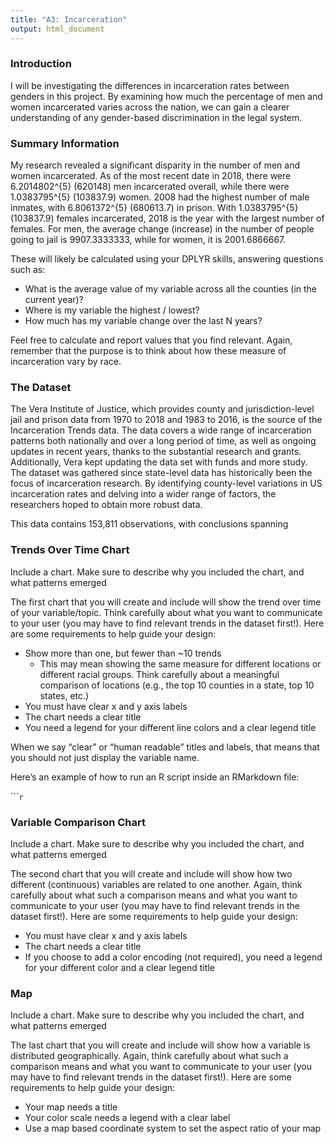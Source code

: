 ```yaml
---
title: "A3: Incarceration"
output: html_document
---
```


### Introduction

I will be investigating the differences in incarceration rates between genders in this project. By examining how much the percentage of men and women incarcerated varies across the nation, we can gain a clearer understanding of any gender-based discrimination in the legal system.



### Summary Information

My research revealed a significant disparity in the number of men and women incarcerated. As of the most recent date in 2018, there were 6.2014802^{5} (620148) men incarcerated overall, while there were 1.0383795^{5} (103837.9) women. 2008 had the highest number of male inmates, with 6.8061372^{5} (680613.7) in prison. With 1.0383795^{5} (103837.9) females incarcerated, 2018 is the year with the largest number of females. For men, the average change (increase) in the number of people going to jail is 9907.3333333, while for women, it is 2001.6866667.




These will likely be calculated using your DPLYR skills, answering questions such as: 

- What is the average value of my variable across all the counties (in the current year)?
- Where is my variable the highest / lowest?
- How much has my variable change over the last N years?

Feel free to calculate and report values that you find relevant. Again, remember that the purpose is to think about how these measure of incarceration vary by race.

### The Dataset

The Vera Institute of Justice, which provides county and jurisdiction-level jail and prison data from 1970 to 2018 and 1983 to 2016, is the source of the Incarceration Trends data. The data covers a wide range of incarceration patterns both nationally and over a long period of time, as well as ongoing updates in recent years, thanks to the substantial research and grants. Additionally, Vera kept updating the data set with funds and more study. The dataset was gathered since state-level data has historically been the focus of incarceration research. By identifying county-level variations in US incarceration rates and delving into a wider range of factors, the researchers hoped to obtain more robust data.

This data contains 153,811 observations, with conclusions spanning


### Trends Over Time Chart

Include a chart. Make sure to describe why you included the chart, and what patterns emerged

The first chart that you will create and include will show the trend over time of your variable/topic. Think carefully about what you want to communicate to your user (you may have to find relevant trends in the dataset first!). Here are some requirements to help guide your design:

- Show more than one, but fewer than ~10 trends
  - This may mean showing the same measure for different locations or different racial groups. Think carefully about a meaningful comparison of locations (e.g., the top 10 counties in a state, top 10 states, etc.)
- You must have clear x and y axis labels
- The chart needs a clear title 
- You need a legend for your different line colors and a clear legend title

When we say "clear" or "human readable" titles and labels, that means that you should not just display the variable name.

Here's an example of how to run an R script inside an RMarkdown file:

``````r
```

### Variable Comparison Chart

Include a chart. Make sure to describe why you included the chart, and what patterns emerged

The second chart that you will create and include will show how two different (continuous) variables are related to one another. Again, think carefully about what such a comparison means and what you want to communicate to your user (you may have to find relevant trends in the dataset first!). Here are some requirements to help guide your design:

- You must have clear x and y axis labels
- The chart needs a clear title 
- If you choose to add a color encoding (not required), you need a legend for your different color and a clear legend title

### Map

Include a chart. Make sure to describe why you included the chart, and what patterns emerged

The last chart that you will create and include will show how a variable is distributed geographically. Again, think carefully about what such a comparison means and what you want to communicate to your user (you may have to find relevant trends in the dataset first!). Here are some requirements to help guide your design:

- Your map needs a title
- Your color scale needs a legend with a clear label
- Use a map based coordinate system to set the aspect ratio of your map

